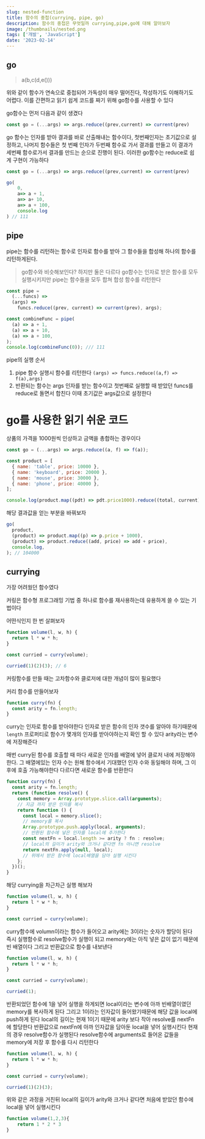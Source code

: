 ```yaml
---
slug: nested-function
title: 함수의 중첩(currying, pipe, go)
description: 함수의 중첩은 무엇일까 currying,pipe,go에 대해 알아보자
image: /thumbnails/nested.png
tags: ['개발', 'JavaScript']
date: '2023-02-14'
---
```


## go

> a(b,c(d,e()))

위와 같이 함수가 연속으로 중첩되어 가독성이 매우 떨어진다, 작성하기도 이해하기도 어렵다.
이를 간편하고 읽기 쉽게 코드를 짜기 위해 go함수를 사용할 수 있다

go함수는 먼저 다음과 같이 생겼다

```js
const go = (...args) => args.reduce((prev,current) => current(prev)
```

go 함수는 인자를 받아 결과를 바로 산출해내는 함수이다,
첫번째인자는 초기값으로 설정하고, 나머지 함수들은 첫 번째 인자가 두번째 함수로 가서 결과를 만들고 이 결과가 세번째 함수로가서 결과를 만드는 순으로 진행이 된다. 이러한 go함수는 reduce로 쉽게 구현이 가능하다

```js
const go = (...args) => args.reduce((prev,current) => current(prev)

go(
	0,
	a=> a + 1,
	a=> a+ 10,
	a=> a + 100,
	console.log
) // 111
```

## pipe

pipe는 함수를 리턴하는 함수로 인자로 함수를 받아 그 함수들을 합성해 하나의 함수를 리턴하게된다.

> go함수와 비슷해보인다?
> 하지만 둘은 다르다
> go함수는 인자로 받은 함수를 모두 실행시키지만
> pipe는 함수들을 모두 합쳐 합성 함수를 리턴한다

```js
const pipe =
  (...funcs) =>
  (args) =>
    funcs.reduce((prev, current) => current(prev), args);

const combineFunc = pipe(
  (a) => a + 1,
  (a) => a + 10,
  (a) => a + 100,
);
console.log(combineFunc(0)); /// 111
```

pipe의 실행 순서

1. pipe 함수 실행시 함수를 리턴한다
   `(args) => funcs.reduce((a,f) => f(a),args)`
2. 반환되는 함수는 args 인자를 받는 함수이고 첫번째로 실행할 때 받았던 funcs를 reduce로 돌면서 합친다 이때 초기값은 args값으로 설정한다

# go를 사용한 읽기 쉬운 코드

상품의 가격을 1000원씩 인상하고 금액을 총합하는 경우이다

```js
const go = (...args) => args.reduce((a, f) => f(a));

const product = [
  { name: 'table', price: 10000 },
  { name: 'keyboard', price: 20000 },
  { name: 'mouse', price: 30000 },
  { name: 'phone', price: 40000 },
];

console.log(product.map((pdt) => pdt.price1000).reduce((total, current) => total + current));
```

해당 결과값을 얻는 부분을 바꿔보자

```js
go(
  product,
  (product) => product.map((p) => p.price + 1000),
  (product) => product.reduce((add, price) => add + price),
  console.log,
); // 104000
```

## currying

가장 어려웠던 함수였다

커링은 함수형 프로그래밍 기법 중 하나로 함수를 재사용하는데 유용하게 쓸 수 있는 기법이다

어떤식인지 한 번 살펴보자

```js
function volume(l, w, h) {
  return l * w * h;
}

const curried = curry(volume);

curried(1)(2)(3); // 6
```

커링함수를 만들 때는 고차함수와 클로저에 대한 개념이 많이 필요했다

커리 함수를 만들어보자

```js
function curry(fn) {
  const arity = fn.length;
}
```

curry는 인자로 함수를 받아야한다
인자로 받은 함수의 인자 갯수를 알아야 하기때문에
`length` 프로퍼티로 함수가 몇개의 인자를 받아야하는지 확인 할 수 있다
arity라는 변수에 저장해준다

매번 curry된 함수를 호출할 때 마다 새로운 인자를 배열에 넣어 클로저 내에 저장해야한다.
그 배열에있는 인자 수는 원해 함수에서 기대했던 인자 수와 동일해야 하며, 그 이후에 호출 가능해야한다
다르다면 새로운 함수를 반환한다

```js
function curry(fn) {
  const arity = fn.length;
  return (function resolve() {
    const memory = Array.prototype.slice.call(arguments);
    // 지금 까지 받은 인자를 복사
    return function () {
      const local = memory.slice();
      // memory를 복사
      Array.prototype.push.apply(local, arguments);
      // 반환된 함수에 넣은 인자를 local에 추가한다
      const nextFn = local.length >= arity ? fn : resolve;
      // local의 길이가 arity와 크거나 같다면 fn 아니면 resolve
      return nextFn.apply(null, local);
      // 위에서 받은 함수에 local배열을 담아 실행 시킨다
    };
  })();
}
```

해당 currying을 차근차근 실행 해보자

```js
function volume(l, w, h) {
  return l * w * h;
}

const curried = curry(volume);
```

curry함수에 volumn이라는 함수가 들어오고
arity에는 3이라는 숫자가 할당이 된다
즉시 실행함수로 resolve함수가 실행이 되고
memory에는 아직 넣은 값이 없기 때문에 빈 배열이다
그리고 반환값으로 함수를 내보낸다

```js
function volume(l, w, h) {
  return l * w * h;
}

const curried = curry(volume);

curried(1);
```

반환되었던 함수에 1을 넣어 실행을 하게되면
local이라는 변수에 아까 빈배열이였던 memory를 복사하게 된다
그리고 1이라는 인자값이 들어왔기때문에 해당 값을 local에 push하게 된다
local의 길이는 현재 1이기 때문에 arity 보다 작아 resolve를 nextFn에 할당한다
반환값으로 nextFn에 아까 인자값을 담아둔 local을 넣어 실행시킨다
현재의 경우 resolve함수가 실행된다
resolve함수에 arguments로 들어온 값들을 memory에 저장 후
함수를 다시 리턴한다

```js
function volume(l, w, h) {
  return l * w * h;
}

const curried = curry(volume);

curried(1)(2)(3);
```

위와 같은 과정을 거친뒤
local의 길이가 arity와 크거나 같다면 처음에 받았던 함수에 local을 넣어 실행시킨다

```js
function volume(1,2,3){
	return 1 * 2 * 3
}
```
